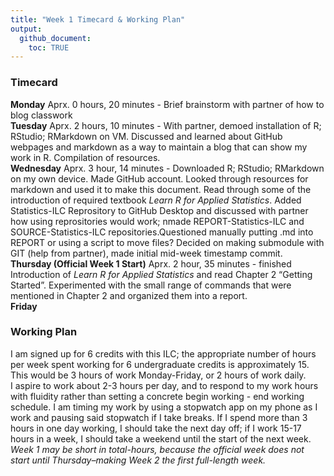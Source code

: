 ```yaml
---
title: "Week 1 Timecard & Working Plan"
output:
  github_document:
    toc: TRUE
---
```

### Timecard  
**Monday** Aprx. 0 hours, 20 minutes - Brief brainstorm with partner of how to blog classwork  
**Tuesday** Aprx. 2 hours, 10 minutes - With partner, demoed installation of R; RStudio; RMarkdown on VM.  Discussed and learned about GitHub webpages and markdown as a way to maintain a blog that can show my work in R.  Compilation of resources.  
**Wednesday** Aprx. 3 hour, 14 minutes - Downloaded R; RStudio; RMarkdown on my own device.  Made GitHub account.  Looked through resources for markdown and used it to make this document.  Read through some of the introduction of required textbook *Learn R for Applied Statistics*.  Added Statistics-ILC Reprository to GitHub Desktop and discussed with partner how using reprositories would work; nmade REPORT-Statistics-ILC and SOURCE-Statistics-ILC repositories.Questioned manually putting .md into REPORT or using a script to move files?  Decided on making submodule with GIT (help from partner), made initial mid-week timestamp commit.  
**Thursday (Official Week 1 Start)**  Aprx. 2 hour, 35 minutes - finished Introduction of *Learn R for Applied Statistics* and read Chapter 2 "Getting Started".  Experimented with the small range of commands that were mentioned in Chapter 2 and organized them into a report.  
**Friday**


###  Working Plan  
I am signed up for 6 credits with this ILC; the appropriate number of hours per week spent working for 6 undergraduate credits is approximately 15.  
This would be 3 hours of work Monday-Friday, or 2 hours of work daily.  
I aspire to work about 2-3 hours per day, and to respond to my work hours with fluidity rather than setting a concrete begin working - end working schedule.  I am timing my work by using a stopwatch app on my phone as I work and pausing said stopwatch if I take breaks.
If I spend more than 3 hours in one day working, I should take the next day off; if I work 15-17 hours in a week, I should take a weekend until the start of the next week.  
*Week 1 may be short in total-hours, because the official week does not start until Thursday--making Week 2 the first full-length week.*
  